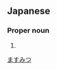 ==Japanese==
{{ja-kanjitab|益|光}}

===Proper noun===
{{ja-pos|proper|ますみつ}}

# {{given name|male|lang=ja}}

[[Category:Japanese male given names|ますみつ]]